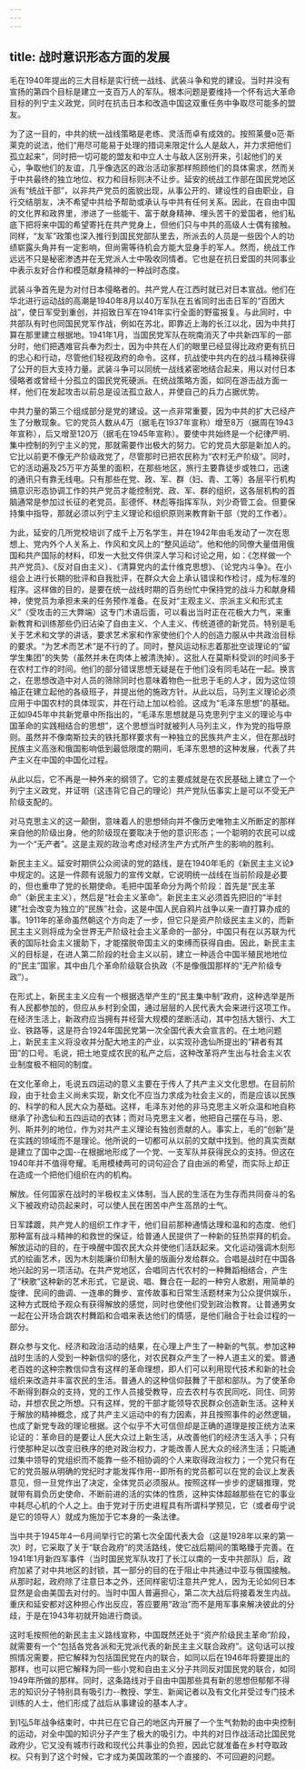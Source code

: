 ```yaml
---
---
---
```

title: 战时意识形态方面的发展
---



毛在1940年提出的三大目标是实行统一战线、武装斗争和党的建设。当时并没有宣扬的第四个目标是建立一支百万人的军队。根本问题是要维持一个怀有远大革命目标的列宁主义政党，同时在抗击日本和改造中国这双重任务中争取尽可能多的盟友。

为了这一目的，中共的统一战线策略是老练、灵活而卓有成效的。按照莱曼o范·斯莱克的说法，他们“用尽可能易于处理的措词来限定什么人是敌人，并力求把他们孤立起来”，同时把一切可能的盟友和中立人士与敌人区别开来，引起他们的关心，争取他们的友谊，几乎像选区的政治活动家那样照顾他们的具体需求，然而关于中共最终的独立地位、权力和目标则决不让步。延安的统战工作部在国民党地区派有“统战干部”，以非共产党员的面貌出现，从事公开的、建设性的自由职业，自行交结朋友，决不希望中共给予帮助或承认与中共有任何关系。因此，在自由中国的文化界和政界里，渗进了一些能干、富于献身精神、埋头苦干的爱国者，他们私底下把将来中国的希望寄托在共产党身上，但他们只与中共的高级人士偶有接触。同样，“友军”政策也深入推行到国民党部队里去，所派去的人员是一些因个人的功绩崭露头角并有一定影响，但尚需等待机会方能大显身手的军人。然而，统战工作远远不只是秘密渗透并在无党派人士中吸收同情者。它也是在抗日爱国的共同事业中表示友好合作和模范献身精神的一种战时态度。

武装斗争首先是为对付日本侵略者的。共产党人在江西时就已对日本宣战。他们在华北进行运动战的高潮是1940年8月以40万军队在五省同时出击日军的“百团大战”，使日军受到重创，并招致日军在1941年实行全面的野蛮报复。与此同时，中共部队有时也同国民党军作战，例如在苏北，即靠近上海的长江以北，因为中共打算在那里建立根据地。1941年1月，当国民党军队在皖南消灭了中共新四军的一部分时，他们把遇难官兵奉为烈士，因为中共在人们的眼里已经显得比政府更有抗日的忠心和行动，尽管他们轻视政府的命令。这样，抗战使中共内在的战斗精神获得了公开的巨大支持力量。武装斗争可以同统一战线紧密地结合起来，用以对付日本侵略者或曾经十分孤立的国民党死硬派。在统战策略方面，如同在游击战方面一样，他们在发起攻击以前总是设法孤立敌人，并使自己的兵力占据优势。

中共力量的第三个组成部分是党的建设。这一点非常重要，因为中共的扩大已经产生了分散现象。它的党员人数从4万（据毛在1937年宣称）增至8万（据周在1943年宣称），后又增至120万（据毛在1945年宣称）。要使中共始终是一个纪律严明、集中控制的列宁主义的党，那就需要作出极大的努力。它的党员大部是新加人的。它比以前更不像无产阶级政党了，尽管那时已把农民称为“农村无产阶级”。同时，它的活动遍及25万平方英里的面积，在那些地区，旅行主要靠徒步或牲口，迅速的通讯只有靠无线电。只有那些在党、政、军、群（妇、青、工等）各层平行机构搞意识形态协调工作的共产党员才能控制党、政、军、群的组织，这各层机构的首脑通常是参加过长征的老党员。彭德怀、林彪等指挥军队，刘少奇管工会。但要保持集中指导，那就必须以列宁主义理论和组织原则来教育新干部（党的工作者）。

为此，延安的几所党校培训了成千上万名学生，并在1942年由毛发动了一次在思想上、党内外个人关系上、作风和文风上的“整风运动”。他和他的同僚大量借用俄国和共产国际的材料，印发一大批文件供深人学习和讨论之用，如：《怎样做一个共产党员》、《反对自由主义）、《清算党内的孟什维克思想》、（论党内斗争》。在小组会上进行长期的批评和自我批评，在群众大会上承认错误和作检讨，成为标准的程序。这样做的目的，是要在统一战线时期的百务纷忙中保持党的战斗力和献身精神，使党员为承担未来的任务预作准备。在反对“主观主义、宗派主义和形式主义”（受攻击的三大弊端）这专门术语后面，可以看出当时正在花极大力气，来重新教育和训练那些仍旧沾染了自由主义、个人主义、传统道德的新党员。特别是毛关于艺术和文学的讲话，要求艺术家和作家使他们个人的创造力服从中共政治目标的要求。“为艺术而艺术”是不行的了。同时，整风运动标志着那批空谈理论的“留学生集团”的失势（虽然并未在肉体上被清洗掉）。这批人在莫斯科受训的时间多于在农村工作的时间。他们的部分错误思想无疑是在于他们没有同毛站在一起。换言之，在思想改造中对人员的筛除同时也意味着物色一批忠于毛的人才，因为这位领袖正在建立起他的各级班子，并提出他的施政方针。从此以后，马列主义理论必须应用于中国农村的具体现实，并在行动上加以检验。这成为“毛泽东思想”的基础。正如l945年中共新党章中所指出的，“毛泽东思想就是马克思列宁主义的理论与中国革命的实践相结合的思想”，这个思想当时就被列人马列主义，作为党的指导原则。虽然并不像南斯拉夫的铁托那样要求有一种独立的民族共产主义，但在那战时民族主义高涨和俄国影响低到最低限度的期间，毛泽东思想的这种发展，代表了共产主义在中国的中国化过程。

从此以后，它不再是一种外来的纲领了。它的主要成就是在农民基础上建立了一个列宁主义政党，并证明（这违背它自己的理论）共产党队伍事实上是可以不受无产阶级支配的。

对马克思主义的这一颠倒，意味着人的思想倾向并不像历史唯物主义所断定的那样来自他的阶级出身。他的阶级现在要取决于他的意识形态；一个聪明的农民可以成为一个“无产者”。这是主观的政治考虑对经济生产方式所产生的影响的胜利。

新民主主义。延安时期供公众阅读的党的路线，是在1940年毛的《新民主主义论》中规定的。这是一件颇有说服力的宣传文献，它说明统一战线在当前阶段是必要的，但也重申了党的长期使命。毛把中国革命分为两个阶段：首先是“民主革命”（新民主主义），然后是“社会主义革命”。新民主主义必须首先把旧的“半封建”社会改变为独立的“民族”社会，这是中国人民自鸦片战争以来一直打算办成的事。1911年的革命虽然朝这个方向走了一步，但它只是资产阶级民主主义的，而新民主主义则将成为全世界无产阶级社会主义革命的一部分，中国只有在以苏联为代表的国际社会主义援助下，才能摆脱帝国主义的束缚而获得自由。因此，新民主主义的目标是，在进人第二阶段的社会主义以前，建立一种适合中国半殖民地地位的“民主”国家，其中由几个革命阶级联合执政（不是像俄国那样的“无产阶级专政”）。

在形式上，新民主主义应有一个根据选举产生的“民主集中制”政府，这种选举是所有人民都参加的，但应从乡村到全国，通过层层的人民代表大会来进行这项工作。在经济生活上，新政府应当拥有并经营大规模的垄断活动，其中包括大银行、大工业、铁路等，这是符合1924年国民党第一次全国代表大会宣言的。在土地问题上，新民主主义将没收并分配大地主的产业，以实现孙逸仙所提出的“耕者有其田”的口号。毛说，把土地变成农民的私产之后，这种改革将产生出与社会主义农业制度极不相同的制度。

在文化革命上，毛说五四运动的意义主要在于传人了共产主义文化思想。在目前阶段，由于社会主义尚未实现，新文化不应当力求成为社会主义的，而是应该以民族的、科学的和人民大众为基础。这样，毛泽东对他的非马克思主义听众温和地自称继承了孙逸仙和五四运动的衣钵；而对马克思主义者，他把自己摆在与马，恩、列、斯并列的地位，作为对共产主义理论有独创贡献的人。事实上，毛的“创新”是在实践的领域而不是理论。他所说的一切都可从以前的文献中找到。他的真实贡献是建立了国中之国--在根据地形成了一个党、一支军队并获得民众的支持。但这在1940年并不值得夸耀。毛用模棱两可的词句迎合了自由派的希望，而实际上却正在造成一个把他们组织在内的机构。

解放。任何国家在战时的半极权主义体制，当人民的生活在为生存而共同奋斗的名义下被政府动员起来时，可以使人民在困苦中产生高昂的士气。



日军蹂踱，共产党人的组织工作才干，他们目前那种通情达理和温和的态度、他们那种富有战斗精神的和救世的保证，给普通人民提供了一种新的狂热崇拜的机会。解放运动的目的，在于唤醒中国农民大众并使他们活跃起来。文化运动强调木刻形式的绘画艺术，因为木刻能廉价印制大量的版画分发给群众。合唱是战时在中国各地兴起的另一项活动。在共产党地区，合唱同古代农村的一种舞蹈相结合，产生了“秧歌”这种新的艺术形式，它是说、唱、舞合在一起的一种穷人歌剧，用简单的旋律、民间的曲调、一连串的舞步、宣传故事和日常生活题材来为公众提供娱乐，这种方式既给予观众有获得解放的感觉，同时也使他们受到政治教育。让普通男女一起在公开场合跳农村舞蹈和合唱来表达他们的情感，是他们融合于社会过程的一部分。

群众参与文化、经济和政治活动的结果，在心理上产生了一种新的气氛。参加这种战时生活的人受到一种新信仰的感化，对农民群众产生了一种人道主义的爱。普通老百姓的这种宗教信仰含有这样的革命理想，即人们可以利用现代技术和新的社会组织来改造并丰富农民的生活。普通人的这种信仰鼓舞了干部和部队。为了使革命不断得到群众的支持，党的工作人员接受教导，应去农村与农民同吃、同住、同劳动，并想农民之所想。只有这样，党的干部才能领导农民群众创造新生活。这种关于解放的精神概念，成了共产主义运动中的有力因素，并且按照事件的必然逻辑，也成了新党专政的理论根据。这个似乎不大可信但却是正确的道理是按正统方法来论证的：革命目的是要让人民大众过上新生活，从改善他们的经济生活入手；只有行使那种足以改变旧秩序的绝对政治权力，才能改善人民大众的经济生活；只能通过集中领导的党组织而不能靠一些不相协调的个人来取得政治权力；一个党只有在它的党员服从明确的党纪时才能发挥作用--即所有的党员都可以在党的会议上发表意见，但一旦党作出了决定，全体党员必须服从。按照这样一步步的逻辑推理，党就带有肩负历史使命、不断前进的活的实体的性质，这种实体超越那些在它的事业中耗尽心机的个人之上。由于党对于历史进程具有所谓科学预见，它（或者毋宁说是它的领导人）就成为施加于它本身的一条法律。

当中共于1945年4一6月间举行它的第七次全国代表大会（这是1928年以来的第一次）时，它采取了关于“联合政府”的灵活路线，使它战后期间的策略臻于完善。在1941年1月新四军事件（当时国民党军队攻打了长江以南的一支中共部队）后，政府加紧了对中共地区的封锁，其一部分的目的在于阻止中共通过中亚与俄国接触。从那时起，政府除了注意日本之外，还同样密切注意共产党人，因为无论如何日本显然是会由美国去对付的。当时中国人普遍担心，第二次大战后将接着发生内战。重庆和延安都对这种担心作出反应，答应要用“政治”而不是用军事来解决彼此的分歧，于是在1943年初就开始进行商谈。

这时毛按照他的新民主主义路线宣称，中国既然还处于“资产阶级民主革命”阶段，就需要有一个“包括各党各派和无党派代表的新民主主义联合政府”。这句话可以按照情况需要，把它解释为包括国民党在内的联合，如同以后在1946年将要提出的那样，也可以把它解释为同一些小党和自由主义分子共同反对国民党的联合，如同1949年所做的那样。同时，这条路线对于自由中国那些具有新的思想但郁郁不得志的知识分子特别具有吸引力--教授、学生、新闻记者以及有文化并受过专门技术训练的人士，他们形成了战后从事建设的基本人才。

到1弘5年战争结束时，中共已在它自己的地区内开展了一个生气勃勃的由中央控制的运动，对全中国的知识分子产生了极大的吸引力。中共的对日作战活动比国民党政府少，它又没有城市行政和现代公共事业的负担，因此它就准备在乡村夺取政权。只有到了这个时候，它才成为美国政策的一个直接的、不可回避的问题。